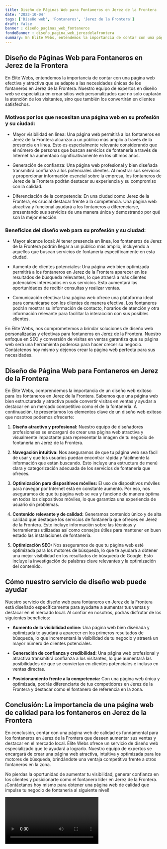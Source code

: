 ```yaml
---
title: Diseño de Páginas Web para Fontaneros en Jerez de la Frontera
date: '2023-10-04'
tags: ['Diseño web', 'Fontaneros', 'Jerez de la Frontera']
draft: false
banner : diseño_paginas_web_fontaneros
fondoBanner : diseño_pagina_web_jerezdelafrontera
summary: En Élite Webs, entendemos la importancia de contar con una página web efectiva y atractiva que se adapte a las necesidades únicas de los fontaneros en Jerez de la Frontera. Nuestro equipo de expertos en diseño web se especializa en crear sitios web personalizados que no solo captarán la atención de los visitantes, sino que también los convertirán en clientes satisfechos.
---
```


## Diseño de Páginas Web para Fontaneros en Jerez de la Frontera

En Élite Webs, entendemos la importancia de contar con una página web efectiva y atractiva que se adapte a las necesidades únicas de los fontaneros en Jerez de la Frontera. Nuestro equipo de expertos en diseño web se especializa en crear sitios web personalizados que no solo captarán la atención de los visitantes, sino que también los convertirán en clientes satisfechos.

### Motivos por los que necesitan una página web en su profesión y su ciudad:

- Mayor visibilidad en línea: Una página web permitirá a los fontaneros en Jerez de la Frontera alcanzar a un público más amplio a través de la presencia en línea. Esto es especialmente relevante considerando que el número de personas que buscan servicios de fontanería a través de Internet ha aumentado significativamente en los últimos años.

- Generación de confianza: Una página web profesional y bien diseñada transmitirá confianza a los potenciales clientes. Al mostrar sus servicios y proporcionar información esencial sobre la empresa, los fontaneros de Jerez de la Frontera podrán destacar su experiencia y su compromiso con la calidad.

- Diferenciación de la competencia: En una ciudad como Jerez de la Frontera, es crucial destacar frente a la competencia. Una página web atractiva y funcional ayudará a los fontaneros a diferenciarse, presentando sus servicios de una manera única y demostrando por qué son la mejor elección.

### Beneficios del diseño web para su profesión y su ciudad:

- Mayor alcance local: Al tener presencia en línea, los fontaneros de Jerez de la Frontera podrán llegar a un público más amplio, incluyendo a aquellos que buscan servicios de fontanería específicamente en esta ciudad.

- Aumento de clientes potenciales: Una página web bien optimizada permitirá a los fontaneros en Jerez de la Frontera aparecer en los resultados de búsqueda relevantes, lo que atraerá a más clientes potenciales interesados en sus servicios. Esto aumentará las oportunidades de recibir consultas y realizar ventas.

- Comunicación efectiva: Una página web ofrece una plataforma ideal para comunicarse con los clientes de manera efectiva. Los fontaneros podrán mostrar su información de contacto, horarios de atención y otra información relevante para facilitar la interacción con sus posibles clientes.

En Élite Webs, nos comprometemos a brindar soluciones de diseño web personalizadas y efectivas para fontaneros en Jerez de la Frontera. Nuestro enfoque en SEO y conversión de visitas en ventas garantiza que su página web será una herramienta poderosa para hacer crecer su negocio. Contáctenos hoy mismo y déjenos crear la página web perfecta para sus necesidades.

<GifSeo />

<Cta />

## **Diseño de Página Web para Fontaneros en Jerez de la Frontera**

En Élite Webs, comprendemos la importancia de un diseño web exitoso para los fontaneros en Jerez de la Frontera. Sabemos que una página web bien estructurada y atractiva puede convertir visitas en ventas y ayudar a destacar en un mercado competitivo como el de la fontanería. A continuación, te presentamos los elementos clave de un diseño web exitoso que nosotros podemos ofrecerte:

1. **Diseño atractivo y profesional:** Nuestro equipo de diseñadores profesionales se encargará de crear una página web atractiva y visualmente impactante para representar la imagen de tu negocio de fontanería en Jerez de la Frontera.

2. **Navegación intuitiva:** Nos aseguramos de que tu página web sea fácil de usar y que los usuarios puedan encontrar rápida y fácilmente la información que están buscando. Esto incluye una estructura de menú clara y categorización adecuada de los servicios de fontanería que ofreces.

3. **Optimización para dispositivos móviles:** El uso de dispositivos móviles para navegar por Internet está en constante aumento. Por eso, nos aseguramos de que tu página web se vea y funcione de manera óptima en todos los dispositivos móviles, lo que garantiza una experiencia de usuario sin problemas.

4. **Contenido relevante y de calidad:** Generamos contenido único y de alta calidad que destaque los servicios de fontanería que ofreces en Jerez de la Frontera. Esto incluye información sobre las técnicas y herramientas utilizadas así como consejos útiles para mantener en buen estado las instalaciones de fontanería.

5. **Optimización SEO:** Nos aseguramos de que tu página web esté optimizada para los motores de búsqueda, lo que te ayudará a obtener una mejor visibilidad en los resultados de búsqueda de Google. Esto incluye la investigación de palabras clave relevantes y la optimización del contenido.

## **Cómo nuestro servicio de diseño web puede ayudar**

Nuestro servicio de diseño web para fontaneros en Jerez de la Frontera está diseñado específicamente para ayudarte a aumentar tus ventas y destacar en el mercado local. Al confiar en nosotros, podrás disfrutar de los siguientes beneficios:

- **Aumento de la visibilidad online:** Una página web bien diseñada y optimizada te ayudará a aparecer en los primeros resultados de búsqueda, lo que incrementará la visibilidad de tu negocio y atraerá un mayor número de clientes potenciales.

- **Generación de confianza y credibilidad:** Una página web profesional y atractiva transmitirá confianza a los visitantes, lo que aumentará las posibilidades de que se conviertan en clientes potenciales e incluso en ventas directas.

- **Posicionamiento frente a la competencia:** Con una página web única y optimizada, podrás diferenciarte de tus competidores en Jerez de la Frontera y destacar como el fontanero de referencia en la zona.

## **Conclusión: La importancia de una página web de calidad para los fontaneros en Jerez de la Frontera**

En conclusión, contar con una página web de calidad es fundamental para los fontaneros en Jerez de la Frontera que deseen aumentar sus ventas y destacar en el mercado local. Élite Webs ofrece un servicio de diseño web especializado que te ayudará a lograrlo. Nuestro equipo de expertos se encargará de crear una página web atractiva, intuitiva y optimizada para los motores de búsqueda, brindándote una ventaja competitiva frente a otros fontaneros en la zona.

No pierdas la oportunidad de aumentar tu visibilidad, generar confianza en los clientes y posicionarte como el fontanero líder en Jerez de la Frontera. ¡Contáctanos hoy mismo para obtener una página web de calidad que impulse tu negocio de fontanería al siguiente nivel!

<Video />

<CtaBot job='Fontaneros' city='Jerez de la Frontera'/>

<Gmaps query='Jerez de la Frontera+españa+maps' />